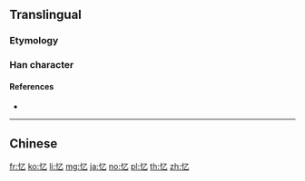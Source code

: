 {{also|憶}}
==Translingual==

===Etymology===
{{Han simp|憶|f=意|t=乙}}

===Han character===
{{Han char|rn=61|rad=心|as=01|sn=4|four=|canj=PN|ids=⿰忄乙}}

====References====
* {{Han ref|kx=0375.031|hdz=42268.020|uh=5FC6|ud=24518}}

----

==Chinese==
{{zh-see|憶}}

[[fr:忆]]
[[ko:忆]]
[[li:忆]]
[[mg:忆]]
[[ja:忆]]
[[no:忆]]
[[pl:忆]]
[[th:忆]]
[[zh:忆]]
